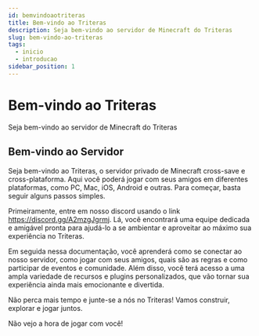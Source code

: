 ```yaml
---
id: bemvindoaotriteras
title: Bem-vindo ao Triteras
description: Seja bem-vindo ao servidor de Minecraft do Triteras
slug: bem-vindo-ao-triteras
tags:
  - inicio
  - introducao
sidebar_position: 1
---
```


# Bem-vindo ao Triteras

Seja bem-vindo ao servidor de Minecraft do Triteras

## Bem-vindo ao Servidor

Seja bem-vindo ao Triteras, o servidor privado de Minecraft cross-save e cross-plataforma. Aqui você poderá jogar com seus amigos em diferentes plataformas, como PC, Mac, iOS, Android e outras. Para começar, basta seguir alguns passos simples.

Primeiramente, entre em nosso discord usando o link <https://discord.gg/A2mzgJgrmj>. Lá, você encontrará uma equipe dedicada e amigável pronta para ajudá-lo a se ambientar e aproveitar ao máximo sua experiência no Triteras.

Em seguida nessa documentação, você aprenderá como se conectar ao nosso servidor, como jogar com seus amigos, quais são as regras e como participar de eventos e comunidade. Além disso, você terá acesso a uma ampla variedade de recursos e plugins personalizados, que vão tornar sua experiência ainda mais emocionante e divertida.

Não perca mais tempo e junte-se a nós no Triteras! Vamos construir, explorar e jogar juntos.

Não vejo a hora de jogar com você!
